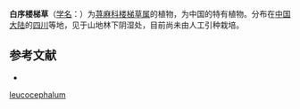 {{Speciesbox
| name = 白序楼梯草
| status = 
| status_system = 
| image =
| genus = Elatostema
| species = leucocephalum
| authority = W. T. Wang
}}

'''白序楼梯草'''（[[学名|学名]]：{{lang|la|''Elatostema leucocephalum''}}）为[[荨麻科|荨麻科]][[楼梯草属|楼梯草属]]的植物，为中国的特有植物。分布在[[中国大陆|中国大陆]]的[[四川|四川]]等地，见于山地林下阴湿处，目前尚未由人工引种栽培。

== 参考文献 ==
<div class="references-small">
* {{cite web| url =http://www.bioinfo.cn/db05/KmzwSpecies.php?action=view&id=23196| title =白序楼梯草| work =《中国高等植物数据库全库》| publisher =中国科学院微生物研究所| author =昆明植物研究所| accessdate =2009-02-25| deadurl =yes| archiveurl =https://web.archive.org/web/20160305035320/http://www.bioinfo.cn/db05/KmzwSpecies.php?action=view&id=23196| archivedate =2016-03-05}}
</div>
{{Taxonbar|from=Q15232073}}

{{DEFAULTSORT:Elatostema leucocephalum}}
[[Category:楼梯草属|leucocephalum]]


{{Urticaceae-stub}}